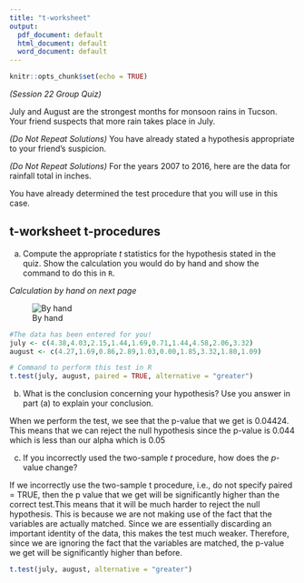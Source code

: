 ```yaml
---
title: "t-worksheet"
output:
  pdf_document: default
  html_document: default
  word_document: default
---
```


```r
knitr::opts_chunk$set(echo = TRUE)
```

*(Session 22 Group Quiz)*

July and August are the strongest months for monsoon rains in Tucson. Your friend suspects that more rain takes place in July.

*(Do Not Repeat Solutions)* You have already stated a hypothesis appropriate to your friend's suspicion.

*(Do Not Repeat Solutions)* For the years 2007 to 2016, here are the data for rainfall total in inches. 
\begin{small}
\begin{center}
\begin{tabular}{c|ccccccccccc}
&2007&2008&2009&2010&2011&2012&2013&2104&2015&2016 \\ \hline
July&4.38&4.03&2.15&1.44&1.69&0.71&1.44&4.58&2.06&3.32 \\ 
August&4.27&1.69&0.86&2.89&1.03&0.00&1.85&3.32&1.80&1.09
\end{tabular}
\end{center}
\end{small}

You have already determined the test procedure that you will use in this case.

\vspace{5mm}

## t-worksheet t-procedures

a.  Compute the appropriate $t$ statistics for the hypothesis stated in the quiz.  Show the calculation you would do by hand and show the command to do this in ```R```.

*Calculation by hand on next page*

![By hand](h.jpeg)

```r
#The data has been entered for you!
july <- c(4.38,4.03,2.15,1.44,1.69,0.71,1.44,4.58,2.06,3.32)
august <- c(4.27,1.69,0.86,2.89,1.03,0.00,1.85,3.32,1.80,1.09)

# Command to perform this test in R
t.test(july, august, paired = TRUE, alternative = "greater")
```

\newpage

b.  What is the conclusion concerning your hypothesis? Use you answer in part (a) to explain your conclusion.

When we perform the test, we see that the p-value that we get is 0.04424. This means that we can reject the null hypothesis since the p-value is 0.044 which is less than our alpha which is 0.05


c. If you incorrectly used the two-sample $t$ procedure, how  does the $p$-value change?

If we incorrectly use the two-sample t procedure, i.e., do not specify paired = TRUE, then the p value that we get will be significantly higher than the correct test.This means that it will be much harder to reject the null hypothesis. This is because we are not making use of the fact that the variables are actually matched. Since we are essentially discarding an important identity of the data, this makes the test much weaker. Therefore, since we are ignoring the fact that the variables are matched, the p-value we get will be significantly higher than before.

```r
t.test(july, august, alternative = "greater")
```